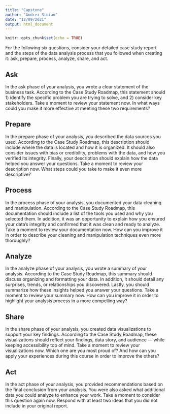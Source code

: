 ```yaml
---
title: "Capstone"
author: "Andrei Stoian"
date: "12/09/2021"
output: html_document
---
```


```r
knitr::opts_chunk$set(echo = TRUE)
```

For the following six questions, consider your detailed case study report and the steps of the data analysis process that you followed when creating it: ask, prepare, process, analyze, share, and act.

## Ask

In the ask phase of your analysis, you wrote a clear statement of the business task. According to the Case Study Roadmap, this statement should 1) identify the specific problem you are trying to solve, and 2) consider key stakeholders. Take a moment to review your statement now. In what ways could you make it more effective at meeting these two requirements?

## Prepare 

In the prepare phase of your analysis, you described the data sources you used. According to the Case Study Roadmap, this description should include where the data is located and how it is organized. It should also consider issues with bias or credibility, problems with the data, and how you verified its integrity. Finally, your description should explain how the data helped you answer your questions. Take a moment to review your description now. What steps could you take to make it even more descriptive?


## Process

In the process phase of your analysis, you documented your data cleaning and manipulation. According to the Case Study Roadmap, this documentation should include a list of the tools you used and why you selected them. In addition, it was an opportunity to explain how you ensured your data’s integrity and confirmed that it was clean and ready to analyze. Take a moment to review your documentation now. How can you improve it in order to describe your cleaning and manipulation techniques even more thoroughly?

## Analyze

In the analyze phase of your analysis, you wrote a summary of your analysis. According to the Case Study Roadmap, this summary should discuss organizing and formatting your data. In addition, it should detail any surprises, trends, or relationships you discovered. Lastly, you should summarize how these insights helped you answer your questions. Take a moment to review your summary now. How can you improve it in order to highlight your analysis process in a more compelling way?

## Share

In the share phase of your analysis, you created data visualizations to support your key findings. According to the Case Study Roadmap, these visualizations should reflect your findings, data story, and audience — while keeping accessibility top of mind. Take a moment to review your visualizations now. Which one are you most proud of? And how can you apply your experiences during this course in order to improve the others?

## Act

In the act phase of your analysis, you provided recommendations based on the final conclusion from your analysis. You were also asked what additional data you could analyze to enhance your work. Take a moment to consider this question again now. Respond with at least two ideas that you did not include in your original report.

